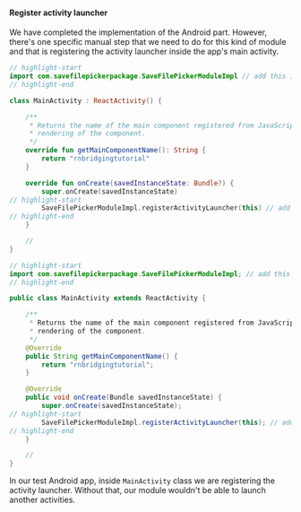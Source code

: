 
#### Register activity launcher

We have completed the implementation of the Android part.
However, there's one specific manual step that we need to do for this kind of module and that is registering the activity launcher inside the app's main activity.

<Tabs groupId="android_lang">
<TabItem value="kotlin" label="Kotlin">

```kotlin title="android/app/src/main/java/com/rnbridgingtutorial/MainActivity.kt"
// highlight-start
import com.savefilepickerpackage.SaveFilePickerModuleImpl // add this import
// highlight-end

class MainActivity : ReactActivity() {

    /**
     * Returns the name of the main component registered from JavaScript. This is used to schedule
     * rendering of the component.
     */
    override fun getMainComponentName(): String {
        return "rnbridgingtutorial"
    }

    override fun onCreate(savedInstanceState: Bundle?) {
        super.onCreate(savedInstanceState)
// highlight-start
        SaveFilePickerModuleImpl.registerActivityLauncher(this) // add this line
// highlight-end
    }

    //
}
```

</TabItem>
<TabItem value="java" label="Java">

```java title="android/app/src/main/java/com/rnbridgingtutorial/MainActivity.java"
// highlight-start
import com.savefilepickerpackage.SaveFilePickerModuleImpl; // add this import
// highlight-end

public class MainActivity extends ReactActivity {

    /**
     * Returns the name of the main component registered from JavaScript. This is used to schedule
     * rendering of the component.
     */
    @Override
    public String getMainComponentName() {
        return "rnbridgingtutorial";
    }

    @Override
    public void onCreate(Bundle savedInstanceState) {
        super.onCreate(savedInstanceState);
// highlight-start
        SaveFilePickerModuleImpl.registerActivityLauncher(this); // add this line
// highlight-end
    }

    //
}
```

</TabItem>
</Tabs>

In our test Android app, inside `MainActivity` class we are registering the activity launcher.
Without that, our module wouldn't be able to launch another activities.
